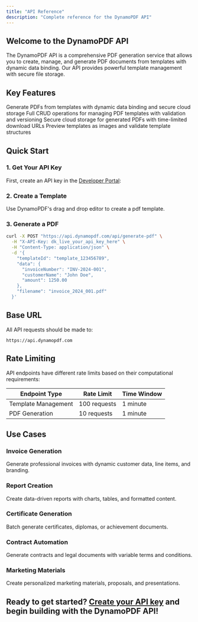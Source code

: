 ```yaml
---
title: "API Reference"
description: "Complete reference for the DynamoPDF API"
---
```


## Welcome to the DynamoPDF API

The DynamoPDF API is a comprehensive PDF generation service that allows you to create, manage, and generate PDF documents from templates with dynamic data binding. Our API provides powerful template management with secure file storage.

## Key Features

<CardGroup cols={2}>
  <Card title="PDF Generation" icon="file-pdf" href="/api-reference/endpoint/generate-pdf">
    Generate PDFs from templates with dynamic data binding and secure cloud storage
  </Card>
  <Card title="Template Management" icon="file-pen" href="/api-reference/endpoint/templates">
    Full CRUD operations for managing PDF templates with validation and versioning
  </Card>
  <Card title="File Storage" icon="folder" href="/api-reference/endpoint/file-storage">
    Secure cloud storage for generated PDFs with time-limited download URLs
  </Card>
  <Card title="Template Preview" icon="eye" href="/api-reference/endpoint/template-preview">
    Preview templates as images and validate template structures
  </Card>
</CardGroup>

## Quick Start

### 1. Get Your API Key

First, create an API key in the [Developer Portal](https://app.dynamopdf.com/developer):

### 2. Create a Template

Use DynamoPDF's drag and drop editor to create a pdf template.

### 3. Generate a PDF

```bash
curl -X POST "https://api.dynamopdf.com/api/generate-pdf" \
  -H "X-API-Key: dk_live_your_api_key_here" \
  -H "Content-Type: application/json" \
  -d '{
    "templateId": "template_123456789",
    "data": {
      "invoiceNumber": "INV-2024-001",
      "customerName": "John Doe",
      "amount": 1250.00
    },
    "filename": "invoice_2024_001.pdf"
  }'
```

## Base URL

All API requests should be made to:

```
https://api.dynamopdf.com
```

## Rate Limiting

API endpoints have different rate limits based on their computational requirements:

| Endpoint Type | Rate Limit | Time Window |
|---------------|------------|-------------|
| Template Management | 100 requests | 1 minute |
| PDF Generation | 10 requests | 1 minute |

## Use Cases

### Invoice Generation
Generate professional invoices with dynamic customer data, line items, and branding.

### Report Creation
Create data-driven reports with charts, tables, and formatted content.

### Certificate Generation
Batch generate certificates, diplomas, or achievement documents.

### Contract Automation
Generate contracts and legal documents with variable terms and conditions.

### Marketing Materials
Create personalized marketing materials, proposals, and presentations.

## Ready to get started? [Create your API key](https://app.dynamopdf.com/developer) and begin building with the DynamoPDF API!

